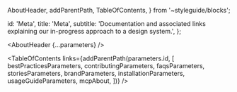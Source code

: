 
  AboutHeader,
  addParentPath,
  TableOfContents,
} from '~styleguide/blocks';


  id: 'Meta',
  title: 'Meta',
  subtitle:
    'Documentation and associated links explaining our in-progress approach to a design system.',
};

<Meta title="Meta/About" />

<AboutHeader {...parameters} />

<TableOfContents
  links={addParentPath(parameters.id, [
    bestPracticesParameters,
    contributingParameters,
    faqsParameters,
    storiesParameters,
    brandParameters,
    installationParameters,
    usageGuideParameters,
    mcpAbout,
  ])}
/>
